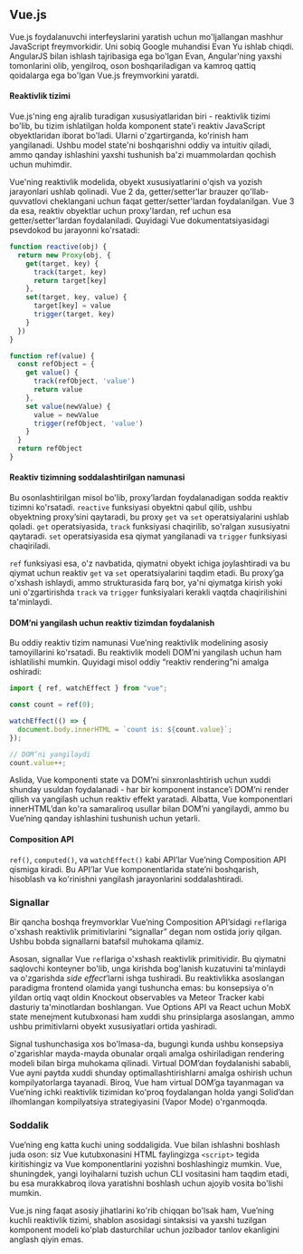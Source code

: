 ## Vue.js

Vue.js foydalanuvchi interfeyslarini yaratish uchun mo'ljallangan mashhur JavaScript freymvorkidir. Uni sobiq Google muhandisi Evan Yu ishlab chiqdi. AngularJS bilan ishlash tajribasiga ega bo'lgan Evan, Angular'ning yaxshi tomonlarini olib, yengilroq, oson boshqariladigan va kamroq qattiq qoidalarga ega bo'lgan Vue.js freymvorkini yaratdi.


#### Reaktivlik tizimi
Vue.js'ning eng ajralib turadigan xususiyatlaridan biri - reaktivlik tizimi bo'lib, bu tizim ishlatilgan holda komponent state'i reaktiv JavaScript obyektlaridan iborat bo'ladi. Ularni o'zgartirganda, ko'rinish ham yangilanadi. Ushbu model state'ni boshqarishni oddiy va intuitiv qiladi, ammo qanday ishlashini yaxshi tushunish ba'zi muammolardan qochish uchun muhimdir.

Vue'ning reaktivlik modelida, obyekt xususiyatlarini o'qish va yozish jarayonlari ushlab qolinadi. Vue 2 da, getter/setter'lar brauzer qo'llab-quvvatlovi cheklangani uchun faqat getter/setter'lardan foydalanilgan. Vue 3 da esa, reaktiv obyektlar uchun proxy'lardan, ref uchun esa getter/setter'lardan foydalaniladi. Quyidagi Vue dokumentatsiyasidagi psevdokod bu jarayonni ko'rsatadi:
``` js copy
function reactive(obj) {
  return new Proxy(obj, {
    get(target, key) {
      track(target, key)
      return target[key]
    },
    set(target, key, value) {
      target[key] = value
      trigger(target, key)
    }
  })
}

function ref(value) {
  const refObject = {
    get value() {
      track(refObject, 'value')
      return value
    },
    set value(newValue) {
      value = newValue
      trigger(refObject, 'value')
    }
  }
  return refObject
}
```


#### Reaktiv tizimning soddalashtirilgan namunasi
Bu osonlashtirilgan misol bo'lib, proxy’lardan foydalanadigan sodda reaktiv tizimni ko'rsatadi. `reactive` funksiyasi obyektni qabul qilib, ushbu obyektning proxy’sini qaytaradi, bu proxy `get` va `set` operatsiyalarini ushlab qoladi. `get` operatsiyasida, `track` funksiyasi chaqirilib, so'ralgan xususiyatni qaytaradi. `set` operatsiyasida esa qiymat yangilanadi va `trigger` funksiyasi chaqiriladi.

`ref` funksiyasi esa, o'z navbatida, qiymatni obyekt ichiga joylashtiradi va bu qiymat uchun reaktiv `get` va `set` operatsiyalarini taqdim etadi. Bu proxy’ga o'xshash ishlaydi, ammo strukturasida farq bor, ya'ni qiymatga kirish yoki uni o'zgartirishda `track` va `trigger` funksiyalari kerakli vaqtda chaqirilishini ta'minlaydi.


#### DOM’ni yangilash uchun reaktiv tizimdan foydalanish
Bu oddiy reaktiv tizim namunasi Vue’ning reaktivlik modelining asosiy tamoyillarini ko'rsatadi. Bu reaktivlik modeli DOM’ni yangilash uchun ham ishlatilishi mumkin. Quyidagi misol oddiy “reaktiv rendering”ni amalga oshiradi:
``` js copy
import { ref, watchEffect } from "vue";

const count = ref(0);

watchEffect(() => {
  document.body.innerHTML = `count is: ${count.value}`;
});

// DOM’ni yangilaydi
count.value++;
```

Aslida, Vue komponenti state va DOM’ni sinxronlashtirish uchun xuddi shunday usuldan foydalanadi - har bir komponent instance’i DOM’ni render qilish va yangilash uchun reaktiv effekt yaratadi. Albatta, Vue komponentlari innerHTML’dan ko'ra samaraliroq usullar bilan DOM’ni yangilaydi, ammo bu Vue’ning qanday ishlashini tushunish uchun yetarli.


#### Composition API
`ref()`, `computed()`, va `watchEffect()` kabi API’lar Vue’ning Composition API qismiga kiradi. Bu API’lar Vue komponentlarida state’ni boshqarish, hisoblash va ko'rinishni yangilash jarayonlarini soddalashtiradi.


### Signallar
Bir qancha boshqa freymvorklar Vue’ning Composition API’sidagi `ref`lariga o'xshash reaktivlik primitivlarini “signallar” degan nom ostida joriy qilgan. Ushbu bobda signallarni batafsil muhokama qilamiz.

Asosan, signallar Vue `ref`lariga o'xshash reaktivlik primitividir. Bu qiymatni saqlovchi konteyner bo'lib, unga kirishda bog'lanish kuzatuvini ta'minlaydi va o'zgarishda *side effect*’larni ishga tushiradi. Bu reaktivlikka asoslangan paradigma frontend olamida yangi tushuncha emas: bu konsepsiya o'n yildan ortiq vaqt oldin Knockout observables va Meteor Tracker kabi dasturiy ta'minotlardan boshlangan. Vue Options API va React uchun MobX state menejment kutubxonasi ham xuddi shu prinsiplarga asoslangan, ammo ushbu primitivlarni obyekt xususiyatlari ortida yashiradi.

Signal tushunchasiga xos bo'lmasa-da, bugungi kunda ushbu konsepsiya o'zgarishlar mayda-mayda obunalar orqali amalga oshiriladigan rendering modeli bilan birga muhokama qilinadi. Virtual DOM’dan foydalanishi sababli, Vue ayni paytda xuddi shunday optimallashtirishlarni amalga oshirish uchun kompilyatorlarga tayanadi. Biroq, Vue ham virtual DOM’ga tayanmagan va Vue’ning ichki reaktivlik tizimidan ko'proq foydalangan holda yangi Solid’dan ilhomlangan kompilyatsiya strategiyasini (Vapor Mode) o'rganmoqda.


### Soddalik 
Vue’ning eng katta kuchi uning soddaligida. Vue bilan ishlashni boshlash juda oson: siz Vue kutubxonasini HTML faylingizga `<script>` tegida kiritishingiz va Vue komponentlarini yozishni boshlashingiz mumkin. Vue, shuningdek, yangi loyihalarni tuzish uchun CLI vositasini ham taqdim etadi, bu esa murakkabroq ilova yaratishni boshlash uchun ajoyib vosita bo'lishi mumkin.

Vue.js ning faqat asosiy jihatlarini ko'rib chiqqan bo'lsak ham, Vue’ning kuchli reaktivlik tizimi, shablon asosidagi sintaksisi va yaxshi tuzilgan komponent modeli ko'plab dasturchilar uchun jozibador tanlov ekanligini anglash qiyin emas.